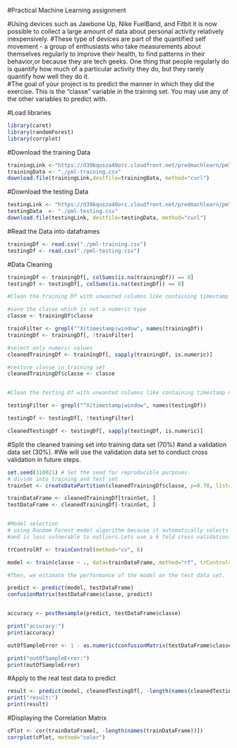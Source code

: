 #Practical Machine Learning assignment

#Using devices such as Jawbone Up, Nike FuelBand, and Fitbit it is now possible to collect a large amount of data about personal activity relatively inexpensively.
#These type of devices are part of the quantified self movement - a group of enthusiasts who take measurements about themselves regularly to improve their health, to find patterns in their behavior,or because  they are tech geeks. One thing that people regularly do is quantify how much of a particular activity they do, but they rarely quantify how well they do it.  
#The goal of your project is to predict the manner in which they did the exercise. This is the "classe" variable in the training set. You may use any of the other variables to predict with.


#Load libraries  

```{r load library}


library(caret)
library(randomForest)
library(corrplot)
```

#Download the training Data

```{r load training data}
trainingLink <-"https://d396qusza40orc.cloudfront.net/predmachlearn/pml-training.csv"
trainingData <- "./pml-training.csv"
download.file(trainingLink,destfile=trainingData, method="curl")
```


#Download the testing Data


```{r load testing data}
testingLink <- "https://d396qusza40orc.cloudfront.net/predmachlearn/pml-testing.csv"
testingData  <- "./pml-testing.csv"
download.file(testingLink, destfile=testingData, method="curl")

```

#Read the Data into dataframes


```{r read data}
 
trainingDf <- read.csv("./pml-training.csv")
testingDf <- read.csv("./pml-testing.csv")
```

#Data Cleaning


```{r clean data}

trainingDf <- trainingDf[, colSums(is.na(trainingDf)) == 0] 
testingDf <- testingDf[, colSums(is.na(testingDf)) == 0] 

#Clean the training Df with unwanted columns like containing timestamp or window.

#save the classe which is not a numeric type 
classe <- trainingDf$classe

trainFilter <- grepl("^X|timestamp|window", names(trainingDf))
trainingDf <- trainingDf[, !trainFilter]

#select only numeric values 
cleanedTrainingDf <- trainingDf[, sapply(trainingDf, is.numeric)]

#restore classe in training set
cleanedTrainingDf$classe <- classe


#Clean the testing Df with unwanted columns like containing timestamp or window.

testingFilter <- grepl("^X|timestamp|window", names(testingDf))

testingDf <- testingDf[, !testingFilter]

cleanedTestingDf <- testingDf[, sapply(testingDf, is.numeric)]

```


#Split the cleaned training set into training data set (70%)
#and a validation data set (30%). 
#We will use the validation data set to conduct cross validation in future steps.  

```{r model and predict test data}

set.seed(310021) # Set the seed for reproducible purposes.
# divide into training and test set
trainSet <- createDataPartition(cleanedTrainingDf$classe, p=0.70, list=F)

trainDataFrame <- cleanedTrainingDf[trainSet, ]
testDataFrame <- cleanedTrainingDf[-trainSet, ]


#Model selection
# using Random Forest model algorithm because it automatically selects important variables
#and is less vulnerable to outliers.Lets use a 6 fold cross validation.  

trControlRf <- trainControl(method="cv", 6)

model <- train(classe ~ ., data=trainDataFrame, method="rf", trControl=trControlRf, ntree=360)

#Then, we estimate the performance of the model on the test data set.  

predict <- predict(model, testDataFrame)
confusionMatrix(testDataFrame$classe, predict)


accuracy <- postResample(predict, testDataFrame$classe)

print("accuracy:")
print(accuracy)

outOfSampleError <- 1 - as.numeric(confusionMatrix(testDataFrame$classe, predict)$overall[1])

print("outOfSampleError:")
print(outOfSampleError)
```

#Apply to the real test data to predict

```{r predict real test data}

result <- predict(model, cleanedTestingDf[, -length(names(cleanedTestingDf))])
print("result:")
print(result)
```


#Displaying the Correlation Matrix 

```{r print corr plot,echo=FALSE}

 

cPlot <- cor(trainDataFrame[, -length(names(trainDataFrame))])
corrplot(cPlot, method="color")
```





